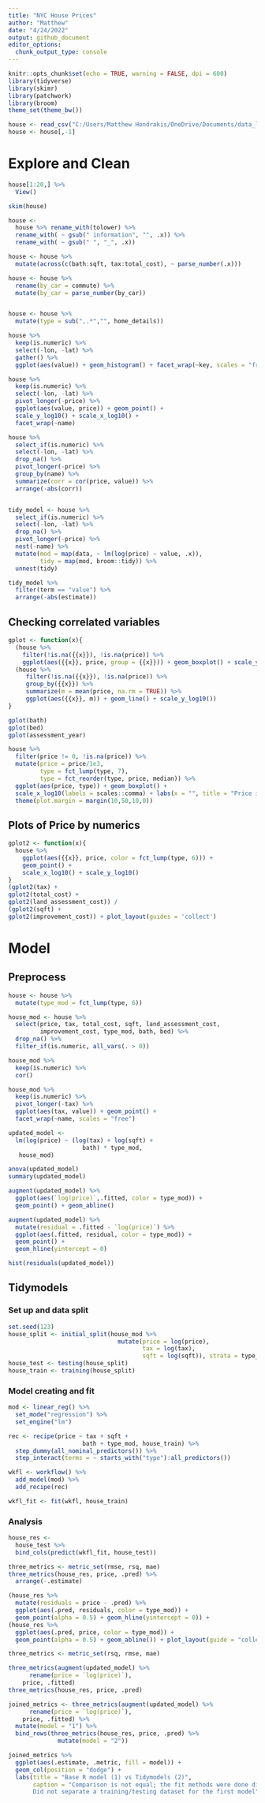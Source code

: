 ```yaml
---
title: "NYC House Prices"
author: "Matthew"
date: "4/24/2022"
output: github_document
editor_options: 
  chunk_output_type: console
---
```


```r
knitr::opts_chunk$set(echo = TRUE, warning = FALSE, dpi = 600)
library(tidyverse)
library(skimr)
library(patchwork)
library(broom)
theme_set(theme_bw())
```


```r
house <- read_csv("C:/Users/Matthew Hondrakis/OneDrive/Documents/data_lat_long2.csv")
house <- house[,-1]
```

# Explore and Clean
```r
house[1:20,] %>% 
  View()

skim(house)

house <- 
  house %>% rename_with(tolower) %>% 
  rename_with( ~ gsub(" information", "", .x)) %>% 
  rename_with( ~ gsub(" ", "_", .x))
```


```r
house <- house %>% 
  mutate(across(c(bath:sqft, tax:total_cost), ~ parse_number(.x)))

house <- house %>% 
  rename(by_car = commute) %>% 
  mutate(by_car = parse_number(by_car))


house <- house %>% 
  mutate(type = sub(",.*","", home_details))
```


```r
house %>% 
  keep(is.numeric) %>% 
  select(-lon, -lat) %>% 
  gather() %>% 
  ggplot(aes(value)) + geom_histogram() + facet_wrap(~key, scales = "free")

house %>% 
  keep(is.numeric) %>% 
  select(-lon, -lat) %>% 
  pivot_longer(-price) %>% 
  ggplot(aes(value, price)) + geom_point() +
  scale_y_log10() + scale_x_log10() +
  facet_wrap(~name)
```


```r
house %>% 
  select_if(is.numeric) %>% 
  select(-lon, -lat) %>% 
  drop_na() %>% 
  pivot_longer(-price) %>% 
  group_by(name) %>% 
  summarize(corr = cor(price, value)) %>% 
  arrange(-abs(corr))


tidy_model <- house %>% 
  select_if(is.numeric) %>% 
  select(-lon, -lat) %>% 
  drop_na() %>% 
  pivot_longer(-price) %>% 
  nest(-name) %>% 
  mutate(mod = map(data, ~ lm(log(price) ~ value, .x)),
         tidy = map(mod, broom::tidy)) %>% 
  unnest(tidy)
```


```r
tidy_model %>% 
  filter(term == "value") %>% 
  arrange(-abs(estimate))
```

## Checking correlated variables
```r
gplot <- function(x){
  (house %>% 
    filter(!is.na({{x}}), !is.na(price)) %>% 
    ggplot(aes({{x}}, price, group = {{x}})) + geom_boxplot() + scale_y_log10()) +
  (house %>% 
     filter(!is.na({{x}}), !is.na(price)) %>% 
     group_by({{x}}) %>% 
     summarize(m = mean(price, na.rm = TRUE)) %>% 
     ggplot(aes({{x}}, m)) + geom_line() + scale_y_log10())
}

gplot(bath)
gplot(bed)
gplot(assessment_year)
```


```r
house %>% 
  filter(price != 0, !is.na(price)) %>% 
  mutate(price = price/1e3,
         type = fct_lump(type, 7),
         type = fct_reorder(type, price, median)) %>% 
  ggplot(aes(price, type)) + geom_boxplot() +
  scale_x_log10(labels = scales::comma) + labs(x = "", title = "Price in thousands") +
  theme(plot.margin = margin(10,50,10,0))
```


## Plots of Price by numerics
```r
gplot2 <- function(x){
  house %>% 
    ggplot(aes({{x}}, price, color = fct_lump(type, 6))) + 
    geom_point() +
    scale_x_log10() + scale_y_log10()
}
(gplot2(tax) +
gplot2(total_cost) +
gplot2(land_assessment_cost)) /
(gplot2(sqft) +
gplot2(improvement_cost)) + plot_layout(guides = 'collect')
```

# Model
## Preprocess
```r
house <- house %>% 
  mutate(type_mod = fct_lump(type, 6))

house_mod <- house %>% 
  select(price, tax, total_cost, sqft, land_assessment_cost,
         improvement_cost, type_mod, bath, bed) %>% 
  drop_na() %>% 
  filter_if(is.numeric, all_vars(. > 0))

house_mod %>% 
  keep(is.numeric) %>% 
  cor()
```


```r
house_mod %>% 
  keep(is.numeric) %>% 
  pivot_longer(-tax) %>% 
  ggplot(aes(tax, value)) + geom_point() +
  facet_wrap(~name, scales = "free")
```


```r
updated_model <- 
  lm(log(price) ~ (log(tax) + log(sqft) + 
                     bath) * type_mod, 
   house_mod)

anova(updated_model)
summary(updated_model)

augment(updated_model) %>% 
  ggplot(aes(`log(price)`,.fitted, color = type_mod)) + 
  geom_point() + geom_abline()

augment(updated_model) %>% 
  mutate(residual = .fitted - `log(price)`) %>% 
  ggplot(aes(.fitted, residual, color = type_mod)) + 
  geom_point() +
  geom_hline(yintercept = 0)

hist(residuals(updated_model))
```

## Tidymodels

### Set up and data split
```r
set.seed(123)
house_split <- initial_split(house_mod %>% 
                               mutate(price = log(price),
                                      tax = log(tax),
                                      sqft = log(sqft)), strata = type_mod)
house_test <- testing(house_split)
house_train <- training(house_split)
```


### Model creating and fit
```r
mod <- linear_reg() %>% 
  set_mode("regression") %>% 
  set_engine("lm")

rec <- recipe(price ~ tax + sqft + 
                     bath + type_mod, house_train) %>% 
  step_dummy(all_nominal_predictors()) %>%
  step_interact(terms = ~ starts_with("type"):all_predictors())

wkfl <- workflow() %>% 
  add_model(mod) %>% 
  add_recipe(rec)

wkfl_fit <- fit(wkfl, house_train)
```


### Analysis
```r
house_res <- 
  house_test %>% 
  bind_cols(predict(wkfl_fit, house_test))

three_metrics <- metric_set(rmse, rsq, mae)
three_metrics(house_res, price, .pred) %>% 
  arrange(-.estimate)
```


```r
(house_res %>%
  mutate(residuals = price - .pred) %>% 
  ggplot(aes(.pred, residuals, color = type_mod)) + 
  geom_point(alpha = 0.5) + geom_hline(yintercept = 0)) +
(house_res %>%  
  ggplot(aes(.pred, price, color = type_mod)) + 
  geom_point(alpha = 0.5) + geom_abline()) + plot_layout(guide = "collect")
```


```r
three_metrics <- metric_set(rsq, rmse, mae)

three_metrics(augment(updated_model) %>% 
      rename(price = `log(price)`),
    price, .fitted)
three_metrics(house_res, price, .pred)

joined_metrics <- three_metrics(augment(updated_model) %>% 
      rename(price = `log(price)`),
    price, .fitted) %>% 
  mutate(model = "1") %>% 
  bind_rows(three_metrics(house_res, price, .pred) %>% 
              mutate(model = "2"))
```


```r
joined_metrics %>% 
  ggplot(aes(.estimate, .metric, fill = model)) +
  geom_col(position = "dodge") +
  labs(title = "Base R model (1) vs Tidymodels (2)",
       caption = "Comparison is not equal; the fit methods were done differently. \n
       Did not separate a training/testing dataset for the first model")
```
